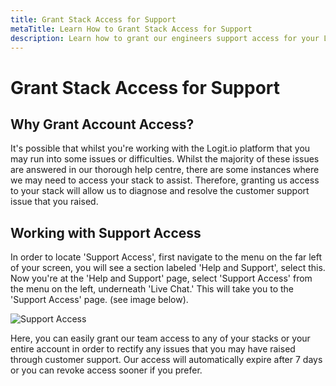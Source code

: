 ```yaml
---
title: Grant Stack Access for Support
metaTitle: Learn How to Grant Stack Access for Support
description: Learn how to grant our engineers support access for your Logit.io stack to get assistance for when you encounter any difficulties.
---
```


# Grant Stack Access for Support

## Why Grant Account Access?

It's possible that whilst you're working with the Logit.io platform that 
you may run into some issues or difficulties. Whilst the majority of these 
issues are answered in our thorough help centre, there are some instances 
where we may need to access your stack to assist. Therefore, granting us 
access to your stack will allow us to diagnose and resolve the customer 
support issue that you raised.

## Working with Support Access

In order to locate 'Support Access', first navigate to the menu on the 
far left of your screen, you will see a section labeled 'Help and Support', 
select this. Now you're at the 'Help and Support' page, select 'Support Access' 
from the menu on the left, underneath 'Live Chat.' This will take you to 
the 'Support Access' page. (see image below).

![Support Access](@/images/help/account-access/support-access.png)

Here, you can easily grant our team access to any of your stacks or your entire 
account in order to rectify any issues that you may have raised through customer 
support. Our access will automatically expire after 7 days or you 
can revoke access sooner if you prefer.